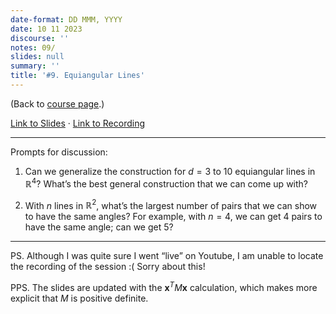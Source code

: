 ```yaml
---
date-format: DD MMM, YYYY
date: 10 11 2023
discourse: ''
notes: 09/
slides: null
summary: ''
title: '#9. Equiangular Lines'
---
```


(Back to [course page](../).)

[Link to Slides ](https://slides.com/neeldhara/33-miniatures#/9) · [Link to Recording](https://www.youtube.com/watch?v=Iiqb6Fs95Jc&list=PLadhlDF3zdvv81kngHfUoFR6n1iMj-7vk&index=10)

---

Prompts for discussion:

1. Can we generalize the construction for $d = 3$ to 10 equiangular lines in $\mathbb{R}^4$? What's the best general construction that we can come up with?

2. With $n$ lines in $\mathbb{R}^2$, what's the largest number of pairs that we can show to have the same angles? For example, with $n = 4$, we can get 4 pairs to have the same angle; can we get 5? 

---

PS. Although I was quite sure I went "live" on Youtube, I am unable to locate the recording of the session :( Sorry about this! 

PPS. The slides are updated with the $\mathbf{x}^T M \mathbf{x}$ calculation, which makes more explicit that $M$ is positive definite.